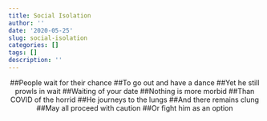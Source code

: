 ```yaml
---
title: Social Isolation
author: ''
date: '2020-05-25'
slug: social-isolation
categories: []
tags: []
description: ''
---
```


<center>
##People wait for their chance
##To go out and have a dance
##Yet he still prowls in wait
##Waiting of your date
##Nothing is more morbid
##Than COVID of the horrid
##He journeys to the lungs
##And there remains clung
##May all proceed with caution
##Or fight him as an option
</center>